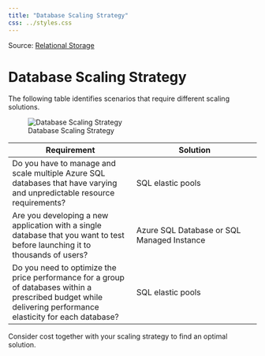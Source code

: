 ```yaml
---
title: "Database Scaling Strategy"
css: ../styles.css
---
```


Source: [Relational Storage](https://microsoftlearning.github.io/AZ-305-DesigningMicrosoftAzureInfrastructureSolutions/Instructions/CaseStudy/04-Relationalstorage.html)

# Database Scaling Strategy
The following table identifies scenarios that require different scaling solutions.

![Database Scaling Strategy](../images/database-scaling-strategy.png){.center .image-large}

|Requirement|Solution|
|---|---|
|Do you have to manage and scale multiple Azure SQL databases that have varying and unpredictable resource requirements?|SQL elastic pools|
|Are you developing a new application with a single database that you want to test before launching it to thousands of users?|Azure SQL Database or SQL Managed Instance|
|Do you need to optimize the price performance for a group of databases within a prescribed budget while delivering performance elasticity for each database?|SQL elastic pools|

Consider cost together with your scaling strategy to find an optimal solution.
